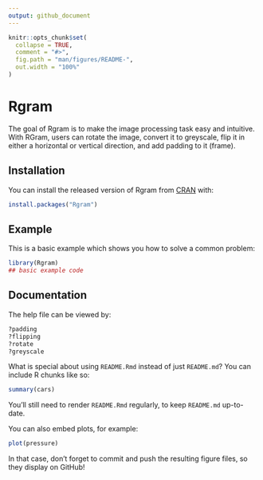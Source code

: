 ```yaml
---
output: github_document
---
```


<!-- README.md is generated from README.Rmd. Please edit that file -->

```r
knitr::opts_chunk$set(
  collapse = TRUE,
  comment = "#>",
  fig.path = "man/figures/README-",
  out.width = "100%"
)
```

# Rgram

<!-- badges: start -->
<!-- badges: end -->

The goal of Rgram is to make the image processing task easy and intuitive. With RGram, users can rotate the image, convert it to greyscale, flip it in either a horizontal or vertical direction, and add padding to it (frame).

## Installation

You can install the released version of Rgram from [CRAN](https://CRAN.R-project.org) with:

``` r
install.packages("Rgram")
```

## Example

This is a basic example which shows you how to solve a common problem:

```r
library(Rgram)
## basic example code
```

## Documentation

The help file can be viewed by:

```r
?padding
?flipping
?rotate
?greyscale
```

What is special about using `README.Rmd` instead of just `README.md`? You can include R chunks like so:

```r
summary(cars)
```

You'll still need to render `README.Rmd` regularly, to keep `README.md` up-to-date.

You can also embed plots, for example:

```r
plot(pressure)
```

In that case, don't forget to commit and push the resulting figure files, so they display on GitHub!
